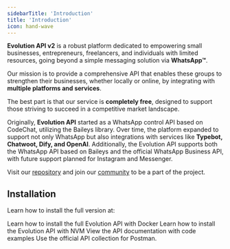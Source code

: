```yaml
---
sidebarTitle: 'Introduction'
title: 'Introduction'
icon: hand-wave
---
```


**Evolution API v2** is a robust platform dedicated to empowering small businesses, entrepreneurs, freelancers, and individuals with limited resources, 
going beyond a simple messaging solution via **WhatsApp™**.

Our mission is to provide a comprehensive API that enables these groups to strengthen their businesses, whether locally or online, by integrating with **multiple platforms and services**.

The best part is that our service is **completely free**, designed to support those striving to succeed in a competitive market landscape.

Originally, **Evolution API** started as a WhatsApp control API based on CodeChat, utilizing the Baileys library. Over time, the platform expanded to 
support not only WhatsApp but also integrations with services like **Typebot, Chatwoot, Dify, and OpenAI**. 
Additionally, the Evolution API supports both the WhatsApp API based on Baileys and the official WhatsApp Business API, with future support planned for Instagram and Messenger.

Visit our [repository](https://github.com/EvolutionAPI/evolution-api) and join our [community](https://evolution-api.com) to be a part of the project.

## Installation
Learn how to install the full version at:

<CardGroup cols={2}>
  <Card title="Installation with Docker" icon="docker" href="/v2/pt/install/docker">
    Learn how to install the full Evolution API with Docker
  </Card>
  <Card title="NVM" icon="js" href="/v2/pt/install/nvm">
    Learn how to install the Evolution API with NVM
  </Card>
</CardGroup>

<CardGroup cols={2}>
  <Card title="API Documentation" icon="book" href="/v2/pt/definitions/connections">
    View the API documentation with code examples
  </Card>
  <Card title="Postman Collection" icon="webhook" href="https://www.postman.com/agenciadgcode/evolution-api/collection/gqr041s/evolution-api-v2-0">
    Use the official API collection for Postman.
  </Card>
</CardGroup>